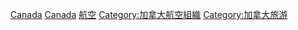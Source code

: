 {{Catnav|頁面分類|人类社会|交通|航空|航空公司}}
{{Commonscat|Airlines of Canada}}

[[Category:各国航空公司|Canada]]
[[Category:北美洲航空公司|Canada]]
[[Category:各行業加拿大公司|航空]]
[[Category:加拿大航空組織|Category:加拿大航空組織]]
[[Category:加拿大旅游|Category:加拿大旅游]]
